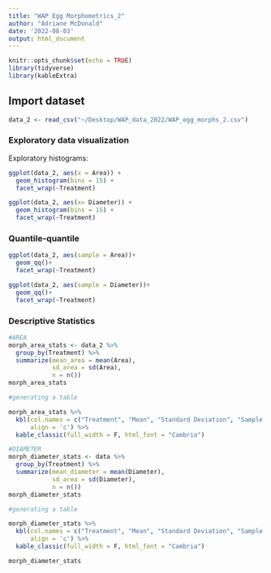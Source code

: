 ```yaml
---
title: "WAP Egg Morphometrics_2"
author: "Adriane McDonald"
date: '2022-08-03'
output: html_document
---
```


```r
knitr::opts_chunk$set(echo = TRUE)
library(tidyverse)
library(kableExtra)
```

## Import dataset

```r
data_2 <- read_csv("~/Desktop/WAP_data_2022/WAP_egg_morphs_2.csv")
```

### Exploratory data visualization

Exploratory histograms: 

```r
ggplot(data_2, aes(x = Area)) +
  geom_histogram(bins = 15) +
  facet_wrap(~Treatment)

ggplot(data_2, aes(x= Diameter)) +
  geom_histogram(bins = 15) +
  facet_wrap(~Treatment)

```

### Quantile-quantile

```r
ggplot(data_2, aes(sample = Area))+
  geom_qq()+
  facet_wrap(~Treatment)

ggplot(data_2, aes(sample = Diameter))+
  geom_qq()+
  facet_wrap(~Treatment)
```

### Descriptive Statistics 

```r
#AREA
morph_area_stats <- data_2 %>%
  group_by(Treatment) %>%
  summarize(mean_area = mean(Area),
            sd_area = sd(Area),
            n = n())
morph_area_stats

#generating a table

morph_area_stats %>%
  kbl(col.names = c("Treatment", "Mean", "Standard Deviation", "Sample Size"),
      align = 'c') %>%
  kable_classic(full_width = F, html_font = "Cambria")

#DIAMETER
morph_diameter_stats <- data %>%
  group_by(Treatment) %>%
  summarize(mean_diameter = mean(Diameter),
            sd_area = sd(Diameter),
            n = n())
morph_diameter_stats

#generating a table

morph_diameter_stats %>%
  kbl(col.names = c("Treatment", "Mean", "Standard Deviation", "Sample Size"),
      align = 'c') %>%
  kable_classic(full_width = F, html_font = "Cambria")

morph_diameter_stats

```